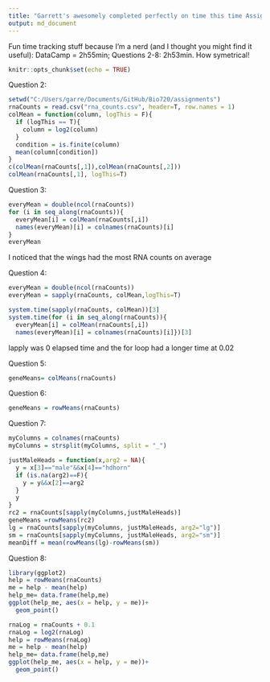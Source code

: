 ```yaml
---
title: "Garrett's awesomely completed perfectly on time this time Assignment 3"
output: md_document
---
```

Fun time tracking stuff because I'm a nerd (and I thought you might find it useful): DataCamp = 2h55min; Questions 2-8: 2h53min. How symetrical!
```r
knitr::opts_chunk$set(echo = TRUE)
```

Question 2:
```r
setwd("C:/Users/garre/Documents/GitHub/Bio720/assignments")
rnaCounts = read.csv("rna_counts.csv", header=T, row.names = 1)
colMean = function(column, logThis = F){
  if (logThis == T){
    column = log2(column)
  }
  condition = is.finite(column)
  mean(column[condition])
}
c(colMean(rnaCounts[,1]),colMean(rnaCounts[,2]))
colMean(rnaCounts[,1], logThis=T)
```
Question 3:
```r
everyMean = double(ncol(rnaCounts))
for (i in seq_along(rnaCounts)){
  everyMean[i] = colMean(rnaCounts[,i])
  names(everyMean)[i] = colnames(rnaCounts)[i]
}
everyMean
```
I noticed that the wings had the most RNA counts on average

Question 4:
```r
everyMean = double(ncol(rnaCounts))
everyMean = sapply(rnaCounts, colMean,logThis=T)

system.time(sapply(rnaCounts, colMean))[3]
system.time(for (i in seq_along(rnaCounts)){
  everyMean[i] = colMean(rnaCounts[,i])
  names(everyMean)[i] = colnames(rnaCounts)[i]})[3]
```
lapply was 0 elapsed time and the for loop had a longer time at 0.02

Question 5:
```r
geneMeans= colMeans(rnaCounts)
```
Question 6:
```r
geneMeans = rowMeans(rnaCounts)
```
Question 7:
```r
myColumns = colnames(rnaCounts)
myColumns = strsplit(myColumns, split = "_")

justMaleHeads = function(x,arg2 = NA){
  y = x[3]=="male"&&x[4]=="hdhorn"
  if (is.na(arg2)==F){
    y = y&&x[2]==arg2
  }
  y
}
rc2 = rnaCounts[sapply(myColumns,justMaleHeads)]
geneMeans =rowMeans(rc2)
lg = rnaCounts[sapply(myColumns, justMaleHeads, arg2="lg")]
sm = rnaCounts[sapply(myColumns, justMaleHeads, arg2="sm")]
meanDiff = mean(rowMeans(lg)-rowMeans(sm))
```

Question 8:
```r
library(ggplot2)
help = rowMeans(rnaCounts)
me = help - mean(help)
help_me= data.frame(help,me)
ggplot(help_me, aes(x = help, y = me))+
  geom_point()

rnaLog = rnaCounts + 0.1
rnaLog = log2(rnaLog)
help = rowMeans(rnaLog)
me = help - mean(help)
help_me= data.frame(help,me)
ggplot(help_me, aes(x = help, y = me))+
  geom_point()
```